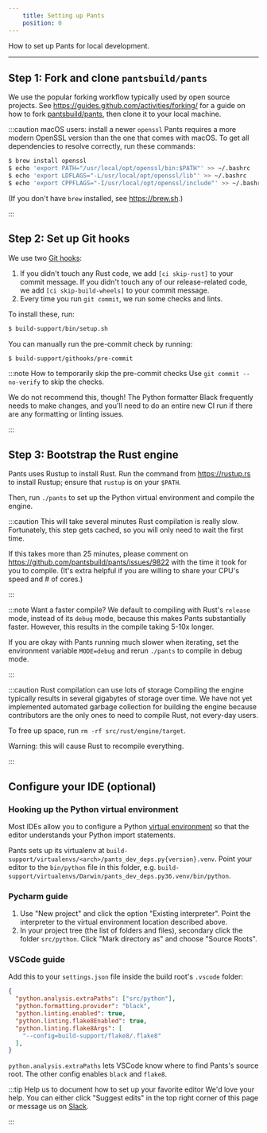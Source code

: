 ```yaml
---
    title: Setting up Pants
    position: 0
---
```


How to set up Pants for local development.

---

## Step 1: Fork and clone `pantsbuild/pants`
We use the popular forking workflow typically used by open source projects. See https://guides.github.com/activities/forking/ for a guide on how to fork [pantsbuild/pants](https://github.com/pantsbuild/pants), then clone it to your local machine.

:::caution macOS users: install a newer `openssl`
Pants requires a more modern OpenSSL version than the one that comes with macOS. To get all dependencies to resolve correctly, run these commands:

```bash
$ brew install openssl
$ echo 'export PATH="/usr/local/opt/openssl/bin:$PATH"' >> ~/.bashrc
$ echo 'export LDFLAGS="-L/usr/local/opt/openssl/lib"' >> ~/.bashrc
$ echo 'export CPPFLAGS="-I/usr/local/opt/openssl/include"' >> ~/.bashrc
```

(If you don't have `brew` installed, see https://brew.sh.)

:::


## Step 2: Set up Git hooks
We use two [Git hooks](https://git-scm.com/book/en/v2/Customizing-Git-Git-Hooks):

1. If you didn't touch any Rust code, we add `[ci skip-rust]` to your commit message. If you didn't touch any of our release-related code, we add `[ci skip-build-wheels]` to your commit message.
2. Every time you run `git commit`, we run some checks and lints.

To install these, run:

```bash
$ build-support/bin/setup.sh
```

You can manually run the pre-commit check by running:

```bash
$ build-support/githooks/pre-commit
```

:::note How to temporarily skip the pre-commit checks
Use `git commit --no-verify` to skip the checks. 

We do not recommend this, though! The Python formatter Black frequently needs to make changes, and you'll need to do an entire new CI run if there are any formatting or linting issues.

:::


## Step 3: Bootstrap the Rust engine
Pants uses Rustup to install Rust. Run the command from https://rustup.rs to install Rustup; ensure that `rustup` is on your `$PATH`.

Then, run `./pants` to set up the Python virtual environment and compile the engine.

:::caution This will take several minutes
Rust compilation is really slow. Fortunately, this step gets cached, so you will only need to wait the first time.

If this takes more than 25 minutes, please comment on https://github.com/pantsbuild/pants/issues/9822 with the time it took for you to compile. (It's extra helpful if you are willing to share your CPU's speed and # of cores.)

:::



:::note Want a faster compile?
We default to compiling with Rust's `release` mode, instead of its `debug` mode, because this makes Pants substantially faster.  However, this results in the compile taking 5-10x longer.

If you are okay with Pants running much slower when iterating, set the environment variable `MODE=debug` and rerun `./pants` to compile in debug mode.

:::



:::caution Rust compilation can use lots of storage
Compiling the engine typically results in several gigabytes of storage over time. We have not yet implemented automated garbage collection for building the engine because contributors are the only ones to need to compile Rust, not every-day users.

To free up space, run `rm -rf src/rust/engine/target`.

Warning: this will cause Rust to recompile everything.

:::


## Configure your IDE (optional)
### Hooking up the Python virtual environment

Most IDEs allow you to configure a Python [virtual environment](https://docs.python.org/3/tutorial/venv.html) so that the editor understands your Python import statements. 

Pants sets up its virtualenv at `build-support/virtualenvs/<arch>/pants_dev_deps.py{version}.venv`. Point your editor to the `bin/python` file in this folder, e.g. `build-support/virtualenvs/Darwin/pants_dev_deps.py36.venv/bin/python`.

### Pycharm guide

1. Use "New project" and click the option "Existing interpreter". Point the interpreter to the virtual environment location described above.
2. In your project tree (the list of folders and files), secondary click the folder `src/python`. Click "Mark directory as" and choose "Source Roots". 

### VSCode guide

Add this to your `settings.json` file inside the build root's `.vscode` folder:
```json title="settings.json"
{
  "python.analysis.extraPaths": ["src/python"],
  "python.formatting.provider": "black",
  "python.linting.enabled": true,  
  "python.linting.flake8Enabled": true,
  "python.linting.flake8Args": [
    "--config=build-support/flake8/.flake8"
  ],
}
```

`python.analysis.extraPaths` lets VSCode know where to find Pants's source root. The other config enables `black` and `flake8`.

:::tip Help us to document how to set up your favorite editor
We'd love your help. You can either click "Suggest edits" in the top right corner of this page or message us on [Slack](/community/members).

:::